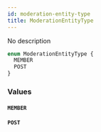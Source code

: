 ```yaml
---
id: moderation-entity-type
title: ModerationEntityType
---
```


No description

```graphql
enum ModerationEntityType {
  MEMBER
  POST
}
```

### Values

#### `MEMBER`

#### `POST`
